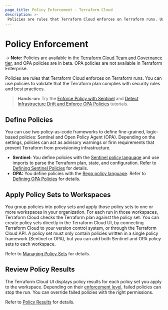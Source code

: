 ```yaml
---
page_title: Policy Enforcement - Terraform Cloud
description: >-
 Policies are rules that Terraform Cloud enforces on Terraform runs. Use Sentinel and OPA to validate plans before Terraform provisions infrastructure.
---
```


# Policy Enforcement

-> **Note:** Policies are available in the [Terraform Cloud Team and Governance tier](https://www.hashicorp.com/products/terraform/pricing), and OPA policies are in beta. OPA policies are not available in Terraform Enterprise.

Policies are rules that Terraform Cloud enforces on Terraform runs. You can use policies to validate that the Terraform plan complies with security rules and best practices.

> **Hands-on:** Try the [Enforce Policy with Sentinel](https://learn.hashicorp.com/collections/terraform/policy) and [Detect Infrastructure Drift and Enforce OPA Policies](https://learn.hashicorp.com/tutorials/terraform/drift-and-opa) tutorials.

## Define Policies

You can use two policy-as-code frameworks to define fine-grained, logic-based policies: Sentinel and Open Policy Agent (OPA). Depending on the settings, policies can act as advisory warnings or firm requirements that prevent Terraform from provisioning infrastructure.

- **Sentinel:** You define policies with the [Sentinel policy language](https://docs.hashicorp.com/sentinel/concepts/language) and use imports to parse the Terraform plan, state, and configuration. Refer to [Defining Sentinel Policies](/cloud-docs/policy-enforcement/sentinel) for details.
- **OPA:** You define policies with the [Rego policy language](https://www.openpolicyagent.org/docs/latest/policy-language/). Refer to [Defining OPA Policies](/cloud-docs/policy-enforcement/opa) for details.

## Apply Policy Sets to Workspaces

You group policies into policy sets and apply those policy sets to one or more workspaces in your organization. For each run in those workspaces, Terraform Cloud checks the Terraform plan against the policy set. You can create policy sets directly in the Terraform Cloud UI, by connecting Terraform Cloud to your version control system, or through the Terraform Cloud API. A policy set must only contain policies written in a single policy framework (Sentinel or OPA), but you can add both Sentinel and OPA policy sets to each workspace.

Refer to [Managing Policy Sets](/cloud-docs/policy-enforcement/manage-policy-sets) for details.

## Review Policy Results

The Terraform Cloud UI displays policy results for each policy set you apply to the workspace. Depending on their [enforcement level](/cloud-docs/policy-enforcement/manage-policy-sets#policy-enforcement-levels), failed policies can stop the run. You can override failed policies with the right permissions.

Refer to [Policy Results](/cloud-docs/policy-enforcement/policy-results) for details.
